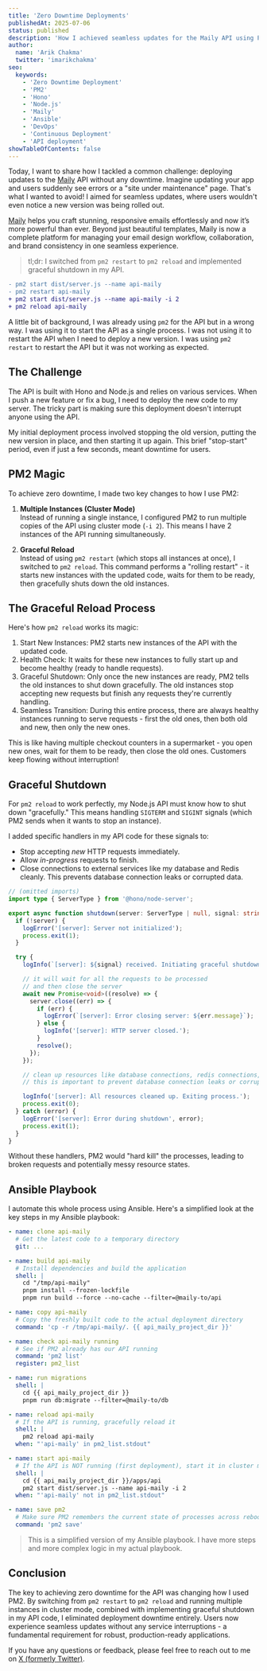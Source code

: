 ```yaml
---
title: 'Zero Downtime Deployments'
publishedAt: 2025-07-06
status: published
description: 'How I achieved seamless updates for the Maily API using PM2, ensuring no service interruptions.'
author:
  name: 'Arik Chakma'
  twitter: 'imarikchakma'
seo:
  keywords:
    - 'Zero Downtime Deployment'
    - 'PM2'
    - 'Hono'
    - 'Node.js'
    - 'Maily'
    - 'Ansible'
    - 'DevOps'
    - 'Continuous Deployment'
    - 'API deployment'
showTableOfContents: false
---
```


Today, I want to share how I tackled a common challenge: deploying updates to the [Maily](https://maily.to) API without any downtime. Imagine updating your app and users suddenly see errors or a "site under maintenance" page. That's what I wanted to avoid! I aimed for seamless updates, where users wouldn't even notice a new version was being rolled out.

[Maily](https://maily.to) helps you craft stunning, responsive emails effortlessly and now it’s more powerful than ever. Beyond just beautiful templates, Maily is now a complete platform for managing your email design workflow, collaboration, and brand consistency in one seamless experience.

> tl;dr: I switched from `pm2 restart` to `pm2 reload` and implemented graceful shutdown in my API.

```diff
- pm2 start dist/server.js --name api-maily
- pm2 restart api-maily
+ pm2 start dist/server.js --name api-maily -i 2
+ pm2 reload api-maily
```

A little bit of background, I was already using `pm2` for the API but in a wrong way. I was using it to start the API as a single process. I was not using it to restart the API when I need to deploy a new version. I was using `pm2 restart` to restart the API but it was not working as expected.

## The Challenge

The API is built with Hono and Node.js and relies on various services. When I push a new feature or fix a bug, I need to deploy the new code to my server. The tricky part is making sure this deployment doesn't interrupt anyone using the API.

My initial deployment process involved stopping the old version, putting the new version in place, and then starting it up again. This brief "stop-start" period, even if just a few seconds, meant downtime for users.

## PM2 Magic

To achieve zero downtime, I made two key changes to how I use PM2:

1. **Multiple Instances (Cluster Mode)** <br />
   Instead of running a single instance, I configured PM2 to run multiple copies of the API using cluster mode (`-i 2`). This means I have 2 instances of the API running simultaneously.

2. **Graceful Reload** <br />
   Instead of using `pm2 restart` (which stops all instances at once), I switched to `pm2 reload`. This command performs a "rolling restart" - it starts new instances with the updated code, waits for them to be ready, then gracefully shuts down the old instances.

## The Graceful Reload Process

Here's how `pm2 reload` works its magic:

1. Start New Instances: PM2 starts new instances of the API with the updated code.
2. Health Check: It waits for these new instances to fully start up and become healthy (ready to handle requests).
3. Graceful Shutdown: Only once the new instances are ready, PM2 tells the old instances to shut down gracefully. The old instances stop accepting new requests but finish any requests they're currently handling.
4. Seamless Transition: During this entire process, there are always healthy instances running to serve requests - first the old ones, then both old and new, then only the new ones.

This is like having multiple checkout counters in a supermarket - you open new ones, wait for them to be ready, then close the old ones. Customers keep flowing without interruption!

## Graceful Shutdown

For `pm2 reload` to work perfectly, my Node.js API must know how to shut down "gracefully." This means handling `SIGTERM` and `SIGINT` signals (which PM2 sends when it wants to stop an instance).

I added specific handlers in my API code for these signals to:

- Stop accepting _new_ HTTP requests immediately.
- Allow _in-progress_ requests to finish.
- Close connections to external services like my database and Redis cleanly. This prevents database connection leaks or corrupted data.

```ts
// (omitted imports)
import type { ServerType } from '@hono/node-server';

export async function shutdown(server: ServerType | null, signal: string) {
  if (!server) {
    logError('[server]: Server not initialized');
    process.exit(1);
  }

  try {
    logInfo(`[server]: ${signal} received. Initiating graceful shutdown...`);

    // it will wait for all the requests to be processed
    // and then close the server
    await new Promise<void>((resolve) => {
      server.close((err) => {
        if (err) {
          logError(`[server]: Error closing server: ${err.message}`);
        } else {
          logInfo('[server]: HTTP server closed.');
        }
        resolve();
      });
    });

    // clean up resources like database connections, redis connections, etc.
    // this is important to prevent database connection leaks or corrupted data

    logInfo('[server]: All resources cleaned up. Exiting process.');
    process.exit(0);
  } catch (error) {
    logError('[server]: Error during shutdown', error);
    process.exit(1);
  }
}
```

Without these handlers, PM2 would "hard kill" the processes, leading to broken requests and potentially messy resource states.

## Ansible Playbook

I automate this whole process using Ansible. Here's a simplified look at the key steps in my Ansible playbook:

```yaml
- name: clone api-maily
  # Get the latest code to a temporary directory
  git: ...

- name: build api-maily
  # Install dependencies and build the application
  shell: |
    cd "/tmp/api-maily"
    pnpm install --frozen-lockfile
    pnpm run build --force --no-cache --filter=@maily-to/api

- name: copy api-maily
  # Copy the freshly built code to the actual deployment directory
  command: 'cp -r /tmp/api-maily/. {{ api_maily_project_dir }}'

- name: check api-maily running
  # See if PM2 already has our API running
  command: 'pm2 list'
  register: pm2_list

- name: run migrations
  shell: |
    cd {{ api_maily_project_dir }}
    pnpm run db:migrate --filter=@maily-to/db

- name: reload api-maily
  # If the API is running, gracefully reload it
  shell: |
    pm2 reload api-maily
  when: "'api-maily' in pm2_list.stdout"

- name: start api-maily
  # If the API is NOT running (first deployment), start it in cluster mode
  shell: |
    cd {{ api_maily_project_dir }}/apps/api
    pm2 start dist/server.js --name api-maily -i 2
  when: "'api-maily' not in pm2_list.stdout"

- name: save pm2
  # Make sure PM2 remembers the current state of processes across reboots
  command: 'pm2 save'
```

> This is a simplified version of my Ansible playbook. I have more steps and more complex logic in my actual playbook.

## Conclusion

The key to achieving zero downtime for the API was changing how I used PM2. By switching from `pm2 restart` to `pm2 reload` and running multiple instances in cluster mode, combined with implementing graceful shutdown in my API code, I eliminated deployment downtime entirely. Users now experience seamless updates without any service interruptions - a fundamental requirement for robust, production-ready applications.

If you have any questions or feedback, please feel free to reach out to me on [X (formerly Twitter)](https://x.com/imarikchakma).
